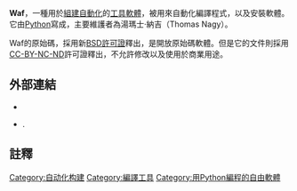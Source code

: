 {{NoteTA|G1=IT|G2=FL}}
{{Infobox software
| logo                   = 
| developer              = 湯瑪士·納吉（Thomas Nagy）。
| latest release version = 2.0.20
| latest release date    = {{Release date and age|2020|03|28}}
| operating system       = [[微軟|微軟]][[視窗系統|視窗系統]], [[POSIX|POSIX]]
| programming language   = [[Python|Python]]<ref>{{cite web |url= http://www.ohloh.net/p/waf |title= Waf |work= Analysis Summary |publisher= Ohloh |accessdate= 2010-12-19 |archive-date= 2012-07-08 |archive-url= https://www.webcitation.org/690HuFZQa?url=http://www.ohloh.net/p/waf |dead-url= no }}</ref>
| genre                  = [[軟體開發工具|軟體開發工具]]
| license                = [[BSD许可证|BSD许可证]] (程式碼), [[創作共用授權條款|CC-BY-NC-ND]] (文件)
| website                = {{URL|https://waf.io}}
}}
'''Waf'''，一種用於[[組建自動化|組建自動化]]的[[工具軟體|工具軟體]]，被用來自動化編譯程式，以及安裝軟體。它由[[Python|Python]]寫成，主要維護者為湯瑪士·納吉（Thomas Nagy）。

Waf的原始碼，採用新[[BSD許可證|BSD許可證]]釋出，是開放原始碼軟體。但是它的文件則採用[[創作共用授權條款|CC-BY-NC-ND]]許可證釋出，不允許修改以及使用於商業用途。

==外部連結==
* {{official website |https://github.com/waf-project/waf}}
* {{Citation | url = https://waf.io/book/ | title = The Waf Book | contribution = Documentation | accessdate = 2016-05-13 | archive-date = 2022-04-02 | archive-url = https://web.archive.org/web/20220402095455/https://waf.io/book/ }}.

==註釋==
{{reflist}}

[[Category:自动化构建|Category:自动化构建]]
[[Category:編譯工具|Category:編譯工具]]
[[Category:用Python編程的自由軟體|Category:用Python編程的自由軟體]]